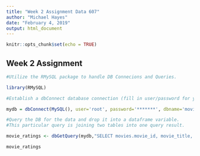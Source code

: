 ---
title: "Week 2 Assignment Data 607"
author: "Michael Hayes"
date: "February 4, 2019"
output: html_document
---

```{r setup, include=FALSE}
knitr::opts_chunk$set(echo = TRUE)
```

## Week 2 Assignment



```{r}

#Utilize the RMySQL package to handle DB Connecions and Queries.

library(RMySQL)

#Establish a dbConnect database connection (fill in user/password for your particular user.)

mydb = dbConnect(MySQL(), user='root', password='*******', dbname='movies', host='localhost')

#Query the DB for the data and drop it into a dataframe variable.
#This particular query is joining two tables into one query result.

movie_ratings <- dbGetQuery(mydb,"SELECT movies.movie_id, movie_title, reviews.review_id, reviews.reviewer_name, reviews.rating, reviews.review_text FROM movies LEFT JOIN reviews ON movies.movie_id = reviews.movie_id;")

movie_ratings
```

